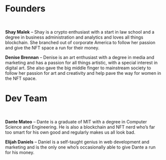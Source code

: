 
# Founders

<br />

**Shay Malek** – Shay is a crypto enthusiast with a start in law school and a degree in business administration and analytics and loves all things blockchain. She branched out of corporate America to follow her passion and give the NFT space a run for their money.

**Denise Brennan** – Denise is an art enthusiast with a degree in media and marketing and has a passion for all things artistic, with a special interest in digital art. She also gave the big middle finger to mainstream society to follow her passion for art and creativity and help pave the way for women in the NFT space.

# Dev Team

<br />

**Dante Mateo** – Dante is a graduate of MIT with a degree in Computer Science and Engineering. He is also a blockchain and NFT nerd who’s far too smart for his own good and regularly makes us all look bad.

**Elijah Daniels** – Daniel is a self-taught genius in web development and marketing and is the only one who’s occasionally able to give Dante a run for his money.
